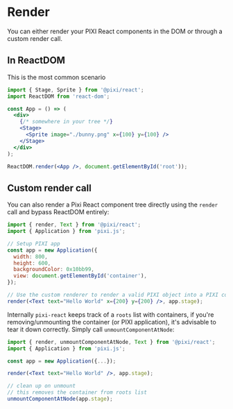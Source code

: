 # Render

You can either render your PIXI React components in the DOM or through a custom render call.

## In ReactDOM

This is the most common scenario

```jsx
import { Stage, Sprite } from '@pixi/react';
import ReactDOM from 'react-dom';

const App = () => (
  <div>
    {/* somewhere in your tree */}
    <Stage>
      <Sprite image="./bunny.png" x={100} y={100} />
    </Stage>
  </div>
);

ReactDOM.render(<App />, document.getElementById('root'));
```

## Custom render call

You can also render a Pixi React component tree directly using the `render` call and bypass ReactDOM entirely:

```jsx
import { render, Text } from '@pixi/react';
import { Application } from 'pixi.js';

// Setup PIXI app
const app = new Application({
  width: 800,
  height: 600,
  backgroundColor: 0x10bb99,
  view: document.getElementById('container'),
});

// Use the custom renderer to render a valid PIXI object into a PIXI container.
render(<Text text="Hello World" x={200} y={200} />, app.stage);
```

Internally `pixi-react` keeps track of a `roots` list with containers, if you're removing/unmounting the container (or PIXI application),
it's advisable to tear it down correctly. Simply call `unmountComponentAtNode`:

```jsx
import { render, unmountComponentAtNode, Text } from '@pixi/react';
import { Application } from 'pixi.js';

const app = new Application({...});

render(<Text text="Hello World" />, app.stage);

// clean up on unmount
// this removes the container from roots list
unmountComponentAtNode(app.stage);
```
